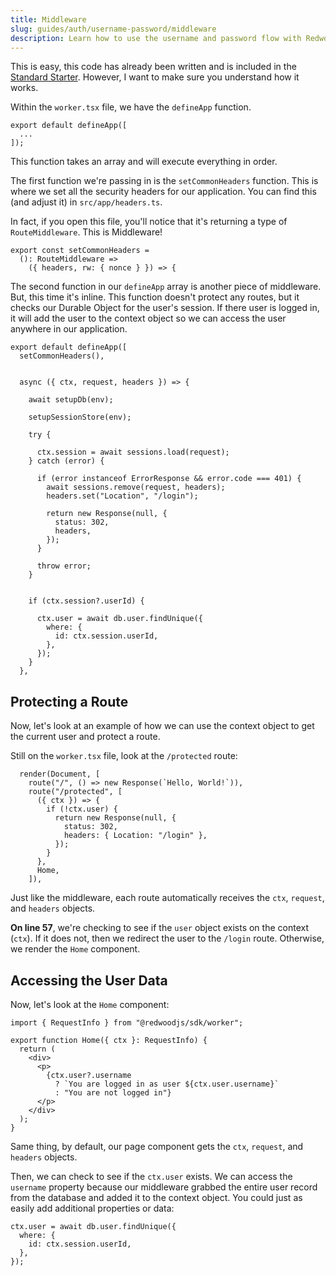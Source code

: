 ```yaml
---
title: Middleware
slug: guides/auth/username-password/middleware
description: Learn how to use the username and password flow with RedwoodJS.
---
```


This is easy, this code has already been written and is included in the [Standard Starter](https://github.com/redwoodjs/sdk/tree/main/starters/standard). However, I want to make sure you understand how it works.

Within the `worker.tsx` file, we have the `defineApp` function.

```tsx title="src/worker.tsx" showLineNumbers={false}
export default defineApp([
  ...
]);
```

This function takes an array and will execute everything in order.

The first function we're passing in is the `setCommonHeaders` function. This is where we set all the security headers for our application. You can find this (and adjust it) in `src/app/headers.ts`.

In fact, if you open this file, you'll notice that it's returning a type of `RouteMiddleware`. This is Middleware!

```tsx title="src/app/headers.ts" startLineNumber={4}
export const setCommonHeaders =
  (): RouteMiddleware =>
    ({ headers, rw: { nonce } }) => {
```

The second function in our `defineApp` array is another piece of middleware. But, this time it's inline. This function doesn't protect any routes, but it checks our Durable Object for the user's session. If there user is logged in, it will add the user to the context object so we can access the user anywhere in our application.

```tsx title="src/worker.tsx" {"1. It receives the context, request, and headers by default": 4} {"2. Set up the database": 6} {"3. Set up the session store (Durable Object)": 8} {"4. Try to load the session": 12} {"5. If there's an error with a status code of 401, redirect the user": 15} {"6. If the userId exists on the session object": 29} {"7. Get the user from the database and add them to the ctx object": 31}
export default defineApp([
  setCommonHeaders(),


  async ({ ctx, request, headers }) => {

    await setupDb(env);

    setupSessionStore(env);

    try {

      ctx.session = await sessions.load(request);
    } catch (error) {

      if (error instanceof ErrorResponse && error.code === 401) {
        await sessions.remove(request, headers);
        headers.set("Location", "/login");

        return new Response(null, {
          status: 302,
          headers,
        });
      }

      throw error;
    }


    if (ctx.session?.userId) {

      ctx.user = await db.user.findUnique({
        where: {
          id: ctx.session.userId,
        },
      });
    }
  },
```

## Protecting a Route
Now, let's look at an example of how we can use the context object to get the current user and protect a route.

Still on the `worker.tsx` file, look at the `/protected` route:

```tsx title="src/pages/protected/index.tsx" startLineNumber={53} {3-13}
  render(Document, [
    route("/", () => new Response(`Hello, World!`)),
    route("/protected", [
      ({ ctx }) => {
        if (!ctx.user) {
          return new Response(null, {
            status: 302,
            headers: { Location: "/login" },
          });
        }
      },
      Home,
    ]),
```

Just like the middleware, each route automatically receives the `ctx`, `request`, and `headers` objects.

**On line 57**, we're checking to see if the `user` object exists on the context (`ctx`). If it does not, then we redirect the user to the `/login` route. Otherwise, we render the `Home` component.

## Accessing the User Data

Now, let's look at the `Home` component:

```tsx title="src/pages/protected/Home.tsx" {7-9}
import { RequestInfo } from "@redwoodjs/sdk/worker";

export function Home({ ctx }: RequestInfo) {
  return (
    <div>
      <p>
        {ctx.user?.username
          ? `You are logged in as user ${ctx.user.username}`
          : "You are not logged in"}
      </p>
    </div>
  );
}
```

Same thing, by default, our page component gets the `ctx`, `request`, and `headers` objects.

Then, we can check to see if the `ctx.user` exists. We can access the `username` property because our middleware grabbed the entire user record from the database and added it to the context object.  You could just as easily add additional properties or data:

```tsx title="src/worker.tsx" startLineNumber={44}
ctx.user = await db.user.findUnique({
  where: {
    id: ctx.session.userId,
  },
});
```

